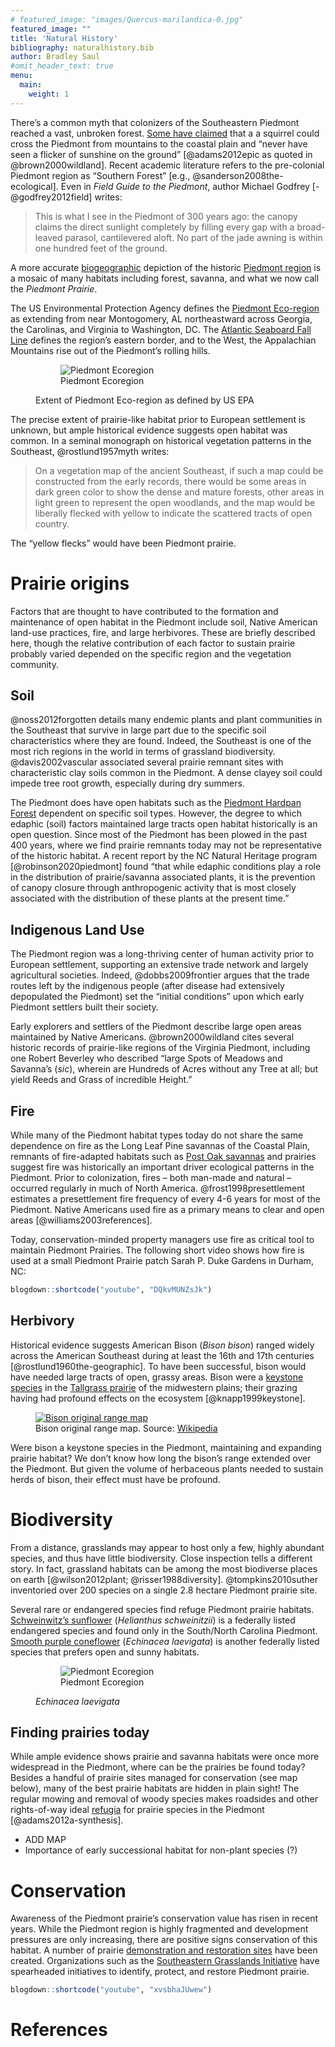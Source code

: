 ```yaml
---
# featured_image: "images/Quercus-marilandica-0.jpg"
featured_image: ""
title: 'Natural History'
bibliography: naturalhistory.bib
author: Bradley Saul
#omit_header_text: true
menu:
  main:
    weight: 1
---
```


There's a common myth that colonizers of the Southeastern Piedmont reached a vast, unbroken forest. [Some have claimed](https://www.youtube.com/watch?v=rXJmR1GjE50) that a a squirrel could cross the Piedmont from mountains to the coastal plain and "never have seen a flicker of sunshine on the ground" [@adams2012epic as quoted in @brown2000wildland]. Recent academic literature refers to the pre-colonial Piedmont region as "Southern Forest" [e.g., @sanderson2008the-ecological]. Even in _Field Guide to the Piedmont_, author Michael Godfrey [-@godfrey2012field] writes:

> This is what I see in the Piedmont of 300 years ago: the canopy claims the direct sunlight completely by filling every gap with a broad-leaved parasol, cantilevered aloft. No part of the jade awning is within one hundred feet of the ground.

A more accurate [biogeographic](https://en.wikipedia.org/wiki/Biogeography) depiction of the historic [Piedmont region](https://uncpress.org/book/9780807846711/field-guide-to-the-piedmont/) is a mosaic of many habitats including forest, savanna, and what we now call the *Piedmont Prairie*.

The US Environmental Protection Agency defines the [Piedmont Eco-region](https://www.epa.gov/eco-research/ecoregions-north-america) as extending from near Montogomery, AL northeastward across Georgia, the Carolinas, and Virginia to Washington, DC.  The [Atlantic Seaboard Fall Line](https://en.wikipedia.org/wiki/Atlantic_Seaboard_Fall_Line) defines the region's eastern border, and to the West, the Appalachian Mountains rise out of the Piedmont's rolling hills.

<figure>
![Piedmont Ecoregion](/images/map-piedmont.png)
 <figcaption>
    Extent of Piedmont Eco-region as defined by US EPA
 </figcaption>
</figure>

The precise extent of prairie-like habitat prior to European settlement is unknown, but ample historical evidence suggests open habitat was common. In a seminal monograph on historical vegetation patterns in the Southeast, @rostlund1957myth writes:

> On a vegetation map of the ancient Southeast, if such a map could be constructed from the early records, there would be some areas in dark green color to show the dense and mature forests, other areas in light green to represent the open woodlands, and the map would be liberally flecked with yellow to indicate the scattered tracts of open country. 

The "yellow flecks" would have been Piedmont prairie.

# Prairie origins

Factors that are thought to have contributed to the formation and maintenance of open habitat in the Piedmont include soil, Native American land-use practices, fire, and large herbivores. These are briefly described here, though the relative contribution of each factor to sustain prairie probably varied depended on the specific region and the vegetation community.

## Soil

@noss2012forgotten details many endemic plants and plant communities in the Southeast that survive in large part due to the specific soil characteristics where they are found. Indeed, the Southeast is one of the most rich regions in the world in terms of grassland biodiversity. @davis2002vascular associated several prairie remnant sites with characteristic clay soils common in the Piedmont. A dense clayey soil could impede tree root growth, especially during dry summers. 

The Piedmont does have open habitats such as the [Piedmont Hardpan Forest](https://explorer.natureserve.org/Taxon/ELEMENT_GLOBAL.2.723218/Piedmont_Hardpan_Woodland_and_Forest) dependent on specific soil types. However, the degree to which edaphic (soil) factors maintained large tracts open habitat historically is an open question. Since most of the Piedmont has been plowed in the past 400 years, where we find prairie remnants today may not be representative of the historic habitat. A recent report by the NC Natural Heritage program [@robinson2020piedmont] found "that while edaphic conditions play a role in the distribution of prairie/savanna associated plants, it is the prevention of canopy closure through anthropogenic activity that is most closely associated with the distribution of these plants at the present time."

## Indigenous Land Use

The Piedmont region was a long-thriving center of human activity prior to European settlement, supporting an extensive trade network and largely agricultural societies. Indeed, @dobbs2009frontier argues that the trade routes left by the indigenous people (after disease had extensively depopulated the Piedmont) set the "initial conditions" upon which early Piedmont settlers built their society.

Early explorers and settlers of the Piedmont describe large open areas maintained by Native Americans. @brown2000wildland cites several historic records of prairie-like regions of the Virginia Piedmont, including one Robert Beverley who described "large Spots of Meadows and Savanna’s (*sic*), wherein are Hundreds of Acres without any Tree at all; but yield Reeds and Grass of incredible Height."

## Fire

While many of the Piedmont habitat types today do not share the same dependence on fire as the Long Leaf Pine savannas of the Coastal Plain, remnants of fire-adapted habitats such as [Post Oak savannas](https://www.fs.usda.gov/recarea/scnfs/recarea/?recid=47217) and prairies suggest fire was historically an important driver ecological patterns in the Piedmont. Prior to colonization, fires -- both man-made and natural -- occurred regularly in much of North America. @frost1998presettlement estimates a presettlement fire frequency of every 4-6 years for most of the Piedmont. Native Americans used fire as a primary means to clear and open areas [@williams2003references].

Today, conservation-minded property managers use fire as critical tool to maintain Piedmont Prairies. The following short video shows how fire is used at a small Piedmont Prairie patch Sarah P. Duke Gardens in Durham, NC:   

```r
blogdown::shortcode("youtube", "DQkvMUNZsJk")
```

## Herbivory

Historical evidence suggests American Bison (*Bison bison*) ranged widely across the American Southeast during at least the 16th and 17th centuries [@rostlund1960the-geographic]. To have been successful, bison would have needed large tracts of open, grassy areas. Bison were a [keystone species](https://en.wikipedia.org/wiki/Keystone_species) in the [Tallgrass prairie](https://en.wikipedia.org/wiki/Tallgrass_prairie) of the midwestern plains; their grazing having had profound effects on the ecosystem [@knapp1999keystone]. 

<figure>
<a title="Cephas, CC BY-SA 3.0 &lt;https://creativecommons.org/licenses/by-sa/3.0&gt;, via Wikimedia Commons" href="https://commons.wikimedia.org/wiki/File:Bison_original_range_map.svg"><img alt="Bison original range map" src="https://upload.wikimedia.org/wikipedia/commons/thumb/c/ca/Bison_original_range_map.svg/512px-Bison_original_range_map.svg.png"></a>
 <figcaption>
    Bison original range map.  Source: <a href="">Wikipedia</a>
 </figcaption>
</figure>

Were bison a keystone species in the Piedmont, maintaining and expanding prairie habitat? We don't know how long the bison's range extended over the Piedmont. But given the volume of herbaceous plants needed to sustain herds of bison, their effect must have be profound.

# Biodiversity

From a distance, grasslands may appear to host only a few, highly abundant species, and thus have little biodiversity. Close inspection tells a different story. In fact, grassland habitats can be among the most biodiverse places on earth [@wilson2012plant; @risser1988diversity]. @tompkins2010suther inventoried over 200 species on a single 2.8 hectare Piedmont prairie site.  

Several rare or endangered species find refuge Piedmont prairie habitats. [Schweinwitz's sunflower](https://en.wikipedia.org/wiki/Helianthus_schweinitzii) (*Helianthus schweinitzii*) is a federally listed endangered species and found only in the South/North Carolina Piedmont. [Smooth purple coneflower](https://en.wikipedia.org/wiki/Echinacea_laevigata) (*Echinacea laevigata*) is another federally listed species that prefers open and sunny habitats.

<figure>
![Piedmont Ecoregion](https://upload.wikimedia.org/wikipedia/commons/0/07/Echinacea_laevigata.jpg)
 <figcaption>
  *Echinacea laevigata*
 </figcaption>
</figure>

<!--
## Habitat Descriptions

The links below provide official descriptions of several habitats that share 

* [Piedmont Oak - Hickory Woodlands, Savannas, and Grasslands](https://www.dcr.virginia.gov/natural-heritage/natural-communities/nctd9) (VA Natural Heritage Program)
* [Southern Piedmont Glade and Barrens](https://explorer.natureserve.org/Taxon/ELEMENT_GLOBAL.2.723175/Southern_Piedmont_Glade_and_Barrens) (NatureServe)
* [Prairies and Savannas (Upland)](https://www.naturalcommunitiesofgeorgia.com/prairies-and-savannas-upland.html)
-->
   
## Finding prairies today

While ample evidence shows prairie and savanna habitats were once more widespread in the Piedmont, where can be the prairies be found today? Besides a handful of prairie sites managed for conservation (see map below), many of the best prairie habitats are hidden in plain sight! The regular mowing and removal of woody species makes roadsides and other rights-of-way ideal [refugia](https://en.wikipedia.org/wiki/Refugium_(population_biology)) for prairie species in the Piedmont [@adams2012a-synthesis].

* ADD MAP
* Importance of early successional habitat for non-plant species (?)


# Conservation

Awareness of the Piedmont prairie's conservation value has risen in recent years. While the Piedmont region is highly fragmented and development pressures are only increasing, there are positive signs conservation of this habitat. A number of prairie [demonstration and restoration sites](/get-involved#restoration-and-demonstration-projects) have been created.
Organizations such as the [Southeastern Grasslands Initiative](https://www.segrasslands.org/piedmont) have spearheaded initiatives to identify, protect, and restore Piedmont prairie. 


```r
blogdown::shortcode("youtube", "xvsbhaJUwew")
```



# References
